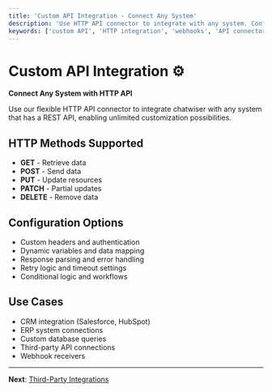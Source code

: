 ```yaml
---
title: 'Custom API Integration - Connect Any System'
description: 'Use HTTP API connector to integrate with any system. Configure webhooks, custom endpoints, and advanced integrations.'
keywords: ['custom API', 'HTTP integration', 'webhooks', 'API connector', 'custom integrations']
---
```


# Custom API Integration ⚙️

**Connect Any System with HTTP API**

Use our flexible HTTP API connector to integrate chatwiser with any system that has a REST API, enabling unlimited customization possibilities.

## HTTP Methods Supported
- **GET** - Retrieve data
- **POST** - Send data  
- **PUT** - Update resources
- **PATCH** - Partial updates
- **DELETE** - Remove data

## Configuration Options
- Custom headers and authentication
- Dynamic variables and data mapping
- Response parsing and error handling
- Retry logic and timeout settings
- Conditional logic and workflows

## Use Cases
- CRM integration (Salesforce, HubSpot)
- ERP system connections
- Custom database queries
- Third-party API connections
- Webhook receivers

---

**Next**: [Third-Party Integrations](/en/integrations/third-party)
